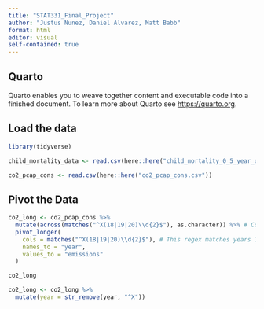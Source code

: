 ```yaml
---
title: "STAT331_Final_Project"
author: "Justus Nunez, Daniel Alvarez, Matt Babb"
format: html
editor: visual
self-contained: true
---
```


## Quarto

Quarto enables you to weave together content and executable code into a finished document. To learn more about Quarto see <https://quarto.org>.

## Load the data

```r
library(tidyverse)

child_mortality_data <- read.csv(here::here("child_mortality_0_5_year_olds_dying_per_1000_born.csv"))

co2_pcap_cons <- read.csv(here::here("co2_pcap_cons.csv"))


```

## Pivot the Data

```r
co2_long <- co2_pcap_cons %>%
  mutate(across(matches("^X(18|19|20)\\d{2}$"), as.character)) %>% # Convert year columns to character
  pivot_longer(
    cols = matches("^X(18|19|20)\\d{2}$"), # This regex matches years 1800-2099
    names_to = "year",
    values_to = "emissions"
  )

co2_long

co2_long <- co2_long %>%
  mutate(year = str_remove(year, "^X"))
```

```r
```

